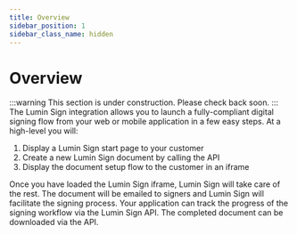 ```yaml
---
title: Overview
sidebar_position: 1
sidebar_class_name: hidden
---
```


# Overview
:::warning
This section is under construction. Please check back soon.
:::
The Lumin Sign integration allows you to launch a fully-compliant digital signing flow from your web or mobile application in a few easy steps. At a high-level you will:

1. Display a Lumin Sign start page to your customer
2. Create a new Lumin Sign document by calling the API
3. Display the document setup flow to the customer in an iframe

Once you have loaded the Lumin Sign iframe, Lumin Sign will take care of the rest. The document will be emailed to signers and Lumin Sign will facilitate the signing process. Your application can track the progress of the signing workflow via the Lumin Sign API. The completed document can be downloaded via the API.